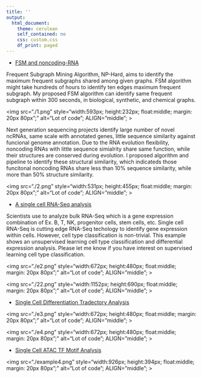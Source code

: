 ```yaml
---
title: ''
output:
  html_document:
    theme: cerulean
    self_contained: no
    css: custom.css
    df_print: paged
---
```


\newline\newline\newline\newline\newline

* [FSM and noncoding-RNA](./e1.pdf)

\newline
Frequent Subgraph Mining Algorithm, NP-Hard, aims to identify the maximum frequent subgraphs shared among given graphs. FSM algorithm might take hundreds of hours to identify ten edges maximum frequent subgraph. My proposed FSM algorithm can identify same frequent subgraph within 300 seconds, in biological, synthetic, and chemical graphs.

\newline


<img src="./1.png" style="width:593px; height:232px; float:middle; margin: 20px 80px";" alt="Lot of code"; ALIGN=”middle”; >

\newline
Next generation sequencing projects identify large number of novel ncRNAs, same scale with annotated genes, little sequence similarity against funcional genome annotation. Due to the RNA evolution flexibility, noncoding RNAs with little sequence simialrity share same function, while their structures are conserved during evolution. I proposed algorithm and pipeline to identify these structural similarity, which indicateds those funcitonal noncoding RNAs share less than 10% sequence similarity, while more than 50% structure similarity.
\newline

<img src="./2.png" style="width:531px; height:455px; float:middle; margin: 20px 80px";" alt="Lot of code"; ALIGN=”middle”; >

\newline

\newline\newline\newline\newline\newline

* [A single cell RNA-Seq analysis](./example2.html)

\newline
Scientists use to analyze bulk RNA-Seq which is a gene expression combination of Ex. B, T, NK, progenitor cells, stem cells, etc. Single cell RNA-Seq is cutting edge RNA-Seq techology to identify gene expression within cells. However, cell type classification is non-trivial. This example shows an unsupervised learning cell type classification and differential expression analysis. Please let me know if you have interest on supervised learning cell type classification.
\newline


<img src="./e2.png" style="width:672px; height:480px; float:middle; margin: 20px 80px";" alt="Lot of code"; ALIGN=”middle”; >

\newline

<img src="./22.png" style="width:1152px; height:690px; float:middle; margin: 20px 80px";" alt="Lot of code"; ALIGN=”middle”; >

\newline\newline\newline\newline\newline

* [Single Cell Differentiation Tradectory Analysis](./example3.html)

\newline

<img src="./e3.png" style="width:672px; height:480px; float:middle; margin: 20px 80px";" alt="Lot of code"; ALIGN=”middle”; >

\newline

<img src="./e4.png" style="width:672px; height:480px; float:middle; margin: 20px 80px";" alt="Lot of code"; ALIGN=”middle”; >

\newline

* [Single Cell ATAC TF Motif Analysis](./example4.html)

\newline

<img src="./example4.png" style="width:926px; height:394px; float:middle; margin: 20px 80px";" alt="Lot of code"; ALIGN=”middle”; >

\newline

